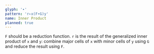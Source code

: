 ```yaml
---
glyph: '∙'
pattern: 'r←x(F∙G)y'
name: Inner Product
planned: true
---
```


`F` should be a reduction function. `r` is the result of the generalized inner product of `x` and `y`: combine major cells of `x` with minor cells of `y` using `G` and reduce the result using `F`.